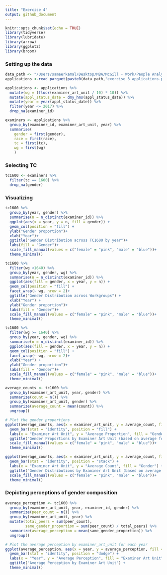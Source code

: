 ```yaml
---
title: "Exercise 4"
output: github_document
---
```


```r
knitr::opts_chunk$set(echo = TRUE)
library(tidyverse)
library(lubridate)
library(arrow)
library(ggplot2)
library(broom)
```

### Setting up the data

```r
data_path <- "/Users/sameerkamal/Desktop/MBA/McGill - Work/People Analytics/"
applications <-read_parquet(paste0(data_path,"exercise_3_applications.parquet"))
```

```r
applications <- applications %>%
  mutate(wg = (floor(examiner_art_unit / 10) * 10)) %>%
  mutate(appl_status_date = dmy_hms(appl_status_date)) %>%
  mutate(year = year(appl_status_date)) %>%
  filter(year <= 2017) %>%
  drop_na(examiner_id)
```

```r
examiners <- applications %>%
  group_by(examiner_id, examiner_art_unit, year) %>%
  summarise( 
    gender = first(gender),
    race = first(race),
    tc = first(tc),
    wg = first(wg)
    )
```

### Selecting TC 

```r
tc1600 <- examiners %>%
  filter(tc == 1600) %>%
  drop_na(gender)
```

### Visualizing
```r
tc1600 %>%
  group_by(year, gender) %>%
  summarise(n = n_distinct(examiner_id)) %>%
  ggplot(aes(x = year, y = n, fill = gender)) +
  geom_col(position = "fill") +
  ylab("Gender proportion")+
  xlab("Year")+
  ggtitle("Gender Distribution across TC1600 by year")+
  labs(fill = "Gender")+
  scale_fill_manual(values = c("female" = "pink", "male" = "blue"))+
  theme_minimal()
```

```r
tc1600 %>%
  filter(wg <1640) %>%
  group_by(year, gender, wg) %>%
  summarise(n = n_distinct(examiner_id)) %>%
  ggplot(aes(fill = gender, x = year, y = n)) + 
  geom_col(position = "fill") +
  facet_wrap(~ wg, nrow = 2)+
  ggtitle("Gender Distribution across Workgroups") +
  xlab("Year") +
  ylab("Gender proportion")+
  labs(fill = "Gender")+
  scale_fill_manual(values = c("female" = "pink", "male" = "blue"))+
  theme_minimal()

tc1600 %>%
  filter(wg >= 1640) %>%
  group_by(year, gender, wg) %>%
  summarise(n = n_distinct(examiner_id)) %>%
  ggplot(aes(fill = gender, x = year, y = n)) + 
  geom_col(position = "fill") +
  facet_wrap(~ wg, nrow = 2)+
  xlab("Year") +
  ylab("Gender proportion")+
  labs(fill = "Gender")+
  scale_fill_manual(values = c("female" = "pink", "male" = "blue"))+
  theme_minimal()
```

```r
average_counts <- tc1600 %>%
  group_by(examiner_art_unit, year, gender) %>%
  summarize(count = n()) %>%
  group_by(examiner_art_unit, gender) %>%
  summarize(average_count = mean(count)) %>%
  ungroup()

# Plot the gender proportions
ggplot(average_counts, aes(x = examiner_art_unit, y = average_count, fill = gender)) +
  geom_bar(stat = "identity", position = "fill") +
  labs(x = "Examiner Art Unit", y = "Average Proportion", fill = "Gender") +
  ggtitle("Gender Proportions by Examiner Art Unit (based on average for the year)") +
  scale_fill_manual(values = c("female" = "pink", "male" = "blue"))+
  theme_minimal()

ggplot(average_counts, aes(x = examiner_art_unit, y = average_count, fill = gender)) +
  geom_bar(stat = "identity", position = "stack") +
  labs(x = "Examiner Art Unit", y = "Average Count", fill = "Gender") +
  ggtitle("Gender Distributions by Examiner Art Unit (based on average for the year)") +
  scale_fill_manual(values = c("female" = "pink", "male" = "blue"))+
  theme_minimal()
```

### Depicting perceptions of gender composition

```r

average_perception <- tc1600 %>%
  group_by(examiner_art_unit, year, examiner_id, gender) %>%
  summarize(peer_count = n()) %>%
  group_by(examiner_art_unit, year) %>%
  mutate(total_peers = sum(peer_count),
         same_gender_proportion = sum(peer_count) / total_peers) %>%
  summarize(average_perception = mean(same_gender_proportion)) %>%
  ungroup()

# Plot the average perception by examiner_art_unit for each year
ggplot(average_perception, aes(x = year, y = average_perception, fill = examiner_art_unit)) +
  geom_bar(stat = "identity", position = "dodge") +
  labs(x = "Year", y = "Average Perception", fill = "Examiner Art Unit") +
  ggtitle("Average Perception by Examiner Art Unit") +
  theme_minimal()
```